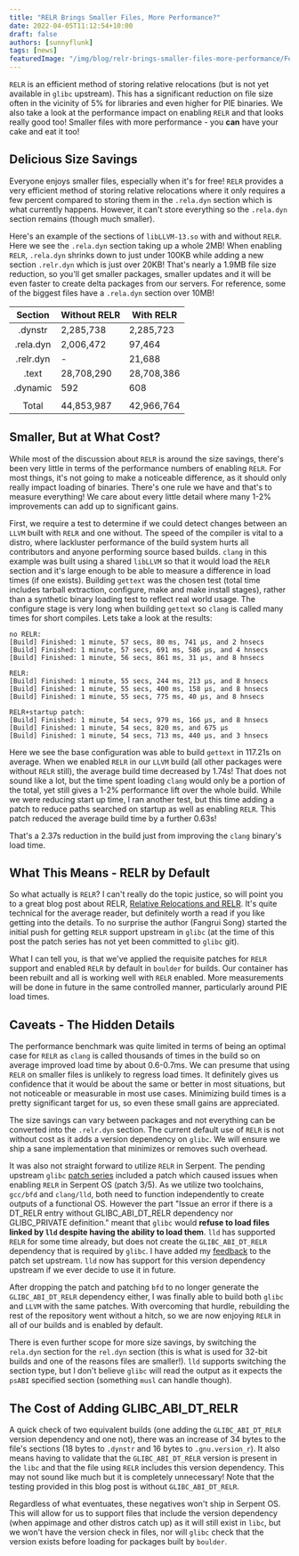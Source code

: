```yaml
---
title: "RELR Brings Smaller Files, More Performance?"
date: 2022-04-05T11:12:54+10:00
draft: false
authors: [sunnyflunk]
tags: [news]
featuredImage: "/img/blog/relr-brings-smaller-files-more-performance/Featured.webp"
---
```


`RELR` is an efficient method of storing relative relocations (but is not yet available in `glibc` upstream). This has a
significant reduction on file size often in the vicinity of 5% for libraries and even higher for PIE binaries. We also
take a look at the performance impact on enabling `RELR` and that looks really good too! Smaller files with more
performance - you **can** have your cake and eat it too!

<more></more>

## Delicious Size Savings

Everyone enjoys smaller files, especially when it's for free! `RELR` provides a very efficient method of storing
relative relocations where it only requires a few percent compared to storing them in the `.rela.dyn` section which is
what currently happens. However, it can't store everything so the `.rela.dyn` section remains (though much smaller).

Here's an example of the sections of `libLLVM-13.so` with and without `RELR`. Here we see the `.rela.dyn` section taking
up a whole 2MB! When enabling `RELR`, `.rela.dyn` shrinks down to just under 100KB while adding a new section
`.relr.dyn` which is just over 20KB! That's nearly a 1.9MB file size reduction, so you'll get smaller packages, smaller
updates and it will be even faster to create delta packages from our servers. For reference, some of the biggest files
have a `.rela.dyn` section over 10MB!

| Section   | Without RELR | With RELR  |
|:---------:|--------------|------------|
| .dynstr   |  2,285,738   |  2,285,723 |
| .rela.dyn |  2,006,472   |    97,464  |
| .relr.dyn |      -       |    21,688  |
| .text     | 28,708,290   | 28,708,386 |
| .dynamic  |      592     |      608   |
|           |              |            |
| Total     | 44,853,987   | 42,966,764 |

## Smaller, But at What Cost?

While most of the discussion about `RELR` is around the size savings, there's been very little in terms of the
performance numbers of enabling `RELR`. For most things, it's not going to make a noticeable difference, as it should
only really impact loading of binaries. There's one rule we have and that's to measure everything! We care about every
little detail where many 1-2% improvements can add up to significant gains.

First, we require a test to determine if we could detect changes between an `LLVM` built with `RELR` and one without.
The speed of the compiler is vital to a distro, where lackluster performance of the build system hurts all contributors
and anyone performing source based builds. `clang` in this example was built using a shared `libLLVM` so that it would
load the `RELR` section and it's large enough to be able to measure a difference in load times (if one exists). Building
`gettext` was the chosen test (total time includes tarball extraction, configure, make and make install stages), rather
than a synthetic binary loading test to reflect real world usage. The configure stage is very long when building
`gettext` so `clang` is called many times for short compiles. Lets take a look at the results:

```
no RELR:
[Build] Finished: 1 minute, 57 secs, 80 ms, 741 μs, and 2 hnsecs
[Build] Finished: 1 minute, 57 secs, 691 ms, 586 μs, and 4 hnsecs
[Build] Finished: 1 minute, 56 secs, 861 ms, 31 μs, and 8 hnsecs

RELR:
[Build] Finished: 1 minute, 55 secs, 244 ms, 213 μs, and 8 hnsecs
[Build] Finished: 1 minute, 55 secs, 400 ms, 158 μs, and 8 hnsecs
[Build] Finished: 1 minute, 55 secs, 775 ms, 40 μs, and 8 hnsecs

RELR+startup patch:
[Build] Finished: 1 minute, 54 secs, 979 ms, 166 μs, and 8 hnsecs
[Build] Finished: 1 minute, 54 secs, 820 ms, and 675 μs
[Build] Finished: 1 minute, 54 secs, 713 ms, 440 μs, and 3 hnsecs
```

Here we see the base configuration was able to build `gettext` in 117.21s on average. When we enabled `RELR` in our
`LLVM` build (all other packages were without `RELR` still), the average build time decreased by 1.74s! That does not
sound like a lot, but the time spent loading `clang` would only be a portion of the total, yet still gives a 1-2%
performance lift over the whole build. While we were reducing start up time, I ran another test, but this time adding a
patch to reduce paths searched on startup as well as enabling `RELR`. This patch reduced the average build time by a
further 0.63s!

That's a 2.37s reduction in the build just from improving the `clang` binary's load time.

## What This Means - RELR by Default

So what actually is `RELR`? I can't really do the topic justice, so will point you to a great blog post about RELR,
[Relative Relocations and RELR](https://maskray.me/blog/2021-10-31-relative-relocations-and-relr). It's quite technical
for the average reader, but definitely worth a read if you like getting into the details. To no surprise the author
(Fangrui Song) started the initial push for getting `RELR` support upstream in `glibc` (at the time of this post the
patch series has not yet been committed to `glibc` git).

What I can tell you, is that we've applied the requisite patches for `RELR` support and enabled `RELR` by default in
`boulder` for builds. Our container has been rebuilt and all is working well with `RELR` enabled. More measurements will
be done in future in the same controlled manner, particularly around PIE load times.

## Caveats - The Hidden Details

The performance benchmark was quite limited in terms of being an optimal case for `RELR` as `clang` is called thousands
of times in the build so on average improved load time by about 0.6-0.7ms. We can presume that using `RELR` on smaller
files is unlikely to regress load times. It definitely gives us confidence that it would be about the same or better in
most situations, but not noticeable or measurable in most use cases. Minimizing build times is a pretty significant
target for us, so even these small gains are appreciated.

The size savings can vary between packages and not everything can be converted into the `.relr.dyn` section. The current
default use of `RELR` is not without cost as it adds a version dependency on `glibc`. We will ensure we ship a sane
implementation that minimizes or removes such overhead.

It was also not straight forward to utilize `RELR` in Serpent. The pending upstream `glibc`
[patch series](https://sourceware.org/pipermail/libc-alpha/2022-February/136290.html) included a patch which caused
issues when enabling `RELR` in Serpent OS (patch 3/5). As we utilize two toolchains, `gcc/bfd` and `clang/lld`, both
need to function independently to create outputs of a functional OS. However the part "Issue an error if there is a
DT_RELR entry without GLIBC_ABI_DT_RELR dependency nor GLIBC_PRIVATE definition." meant that `glibc` would **refuse to
load files linked by `lld` despite having the ability to load them**. `lld` has supported `RELR` for some time already,
but does not create the `GLIBC_ABI_DT_RELR` dependency that is required by `glibc`. I have added my
[feedback](https://sourceware.org/pipermail/libc-alpha/2022-March/136773.html) to the patch set upstream. `lld` now has
support for this version dependency upstream if we ever decide to use it in future.

After dropping the patch and patching `bfd` to no longer generate the `GLIBC_ABI_DT_RELR` dependency either, I was
finally able to build both `glibc` and `LLVM` with the same patches. With overcoming that hurdle, rebuilding the rest of
the repository went without a hitch, so we are now enjoying `RELR` in all of our builds and is enabled by default.

There is even further scope for more size savings, by switching the `rela.dyn` section for the `rel.dyn` section (this
is what is used for 32-bit builds and one of the reasons files are smaller!). `lld` supports switching the section type,
but I don't believe `glibc` will read the output as it expects the `psABI` specified section (something `musl` can
handle though).

<FigureScreenshotOne image={featuredImage} caption="34 wasted bytes with GLIBC_ABI_DT_RELR"/>

## The Cost of Adding GLIBC_ABI_DT_RELR

A quick check of two equivalent builds (one adding the `GLIBC_ABI_DT_RELR` version dependency and one not), there was an
increase of 34 bytes to the file's sections (18 bytes to `.dynstr` and 16 bytes to `.gnu.version_r`). It also means
having to validate that the `GLIBC_ABI_DT_RELR` version is present in the `libc` and that the file using `RELR` includes
this version dependency. This may not sound like much but it is completely unnecessary! Note that the testing provided
in this blog post is without `GLIBC_ABI_DT_RELR`.

Regardless of what eventuates, these negatives won't ship in Serpent OS. This will allow for us to support files that
include the version dependency (when appimage and other distros catch up) as it will still exist in `libc`, but we won't
have the version check in files, nor will `glibc` check that the version exists before loading for packages built by
`boulder`.
